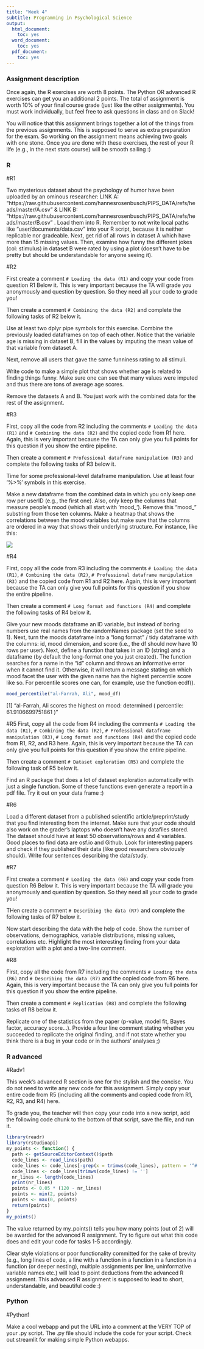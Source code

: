```yaml
---
title: "Week 4"
subtitle: Programming in Psychological Science
output:
  html_document:
    toc: yes
  word_document:
    toc: yes
  pdf_document:
    toc: yes
---
```



### Assignment description

Once again, the R exercises are worth 8 points. The Python OR advanced R exercises can get you an additional 2 points. The total of assignment is worth 10% of your final course grade (just like the other assignments). You must work individually, but feel free to ask questions in class and on Slack! 

You will notice that this assignment brings together a lot of the things from the previous assignments. This is supposed to serve as extra preparation for the exam. So working on the assignment means achieving two goals with one stone. Once you are done with these exercises, the rest of your R life (e.g., in the next stats course) will be smooth sailing :)

### R

#R1 

Two mysterious dataset about the psychology of humor have been uploaded by an ominous researcher: LINK A: "https://raw.githubusercontent.com/hannesrosenbusch/PIPS_DATA/refs/heads/master/A.csv" & LINK B: "https://raw.githubusercontent.com/hannesrosenbusch/PIPS_DATA/refs/heads/master/B.csv" .
Load them into R. Remember to not write local paths like "user/documents/data.csv" into your R script, because it is neither replicable nor gradeable. Next, get rid of all rows in dataset A which have more than 15 missing values. Then, examine how funny the different jokes (col: stimulus) in dataset B were rated by using a plot (doesn't have to be pretty but should be understandable for anyone seeing it).


#R2

First create a comment `# Loading the data (R1)` and copy your code from question R1 Below it. This is very important because the TA will grade you anonymously and question by question. So they need all your code to grade you!

Then create a comment `# Combining the data (R2)` and complete the following tasks of R2 below it. 

Use at least two dplyr pipe symbols for this exercise. Combine the previously loaded dataframes on top of each other. Notice that the variable age is missing in dataset B, fill in the values by imputing the mean value of that variable from dataset A. 

Next, remove all users that gave the same funniness rating to all stimuli.

Write code to make a simple plot that shows whether age is related to finding things funny. Make sure one can see that many values were imputed and thus there are tons of average age scores.

Remove the datasets A and B. You just work with the combined data for the rest of the assignment.

#R3

First, copy all the code from R2 including the comments `# Loading the data (R1)` and `# Combining the data (R2)` and the copied code from R1 here. Again, this is very important because the TA can only give you full points for this question if you show the entire pipeline.

Then create a comment `# Professional dataframe manipulation (R3)` and complete the following tasks of R3 below it.

Time for some professional-level dataframe manipulation.
Use at least four '%>%' symbols in this exercise.

Make a new dataframe from the combined data in which you only keep one row per userID (e.g., the first one). Also, only keep the columns that measure people's mood (which all start with 'mood_'). Remove this "mood_" substring from those ten columns. Make a heatmap that shows the correlations between the mood variables but make sure that the columns are ordered in a way that shows their underlying structure. For instance, like this:

![](heatmap.png)


#R4

First, copy all the code from R3 including the comments `# Loading the data (R1)`, `# Combining the data (R2)`, `# Professional dataframe manipulation (R3)` and the copied code from R1 and R2 here. Again, this is very important because the TA can only give you full points for this question if you show the entire pipeline.

Then create a comment `# Long format and functions (R4)` and complete the following tasks of R4 below it.

Give your new moods dataframe an ID variable, but instead of boring numbers use real names from the randomNames package (set the seed to 1).
Next, turn the moods dataframe into a "long format" / tidy dataframe with the columns: id, mood dimension, and score (i.e., the df should now have 10 rows per user).
Next, define a function that takes in an ID (string) and a dataframe (by default the long-format one you just created). The function searches for a name in the "id" column and throws an informative error when it cannot find it. Otherwise, it will return a message stating on which mood facet the user with the given name has the highest percentile score like so. For percentile scores one can, for example, use the function ecdf().

```r

mood_percentile("al-Farrah, Ali", mood_df)
```
[1] "al-Farrah, Ali scores the highest on mood:  determined  ( percentile: 61.9106699751861 )"

#R5
First, copy all the code from R4 including the comments `# Loading the data (R1)`, `# Combining the data (R2)`, `# Professional dataframe manipulation (R3)`, `# Long format and functions (R4)` and the copied code from R1, R2, and R3 here. Again, this is very important because the TA can only give you full points for this question if you show the entire pipeline.

Then create a comment `# Dataset exploration (R5)` and complete the following task of R5 below it.

Find an R package that does a lot of dataset exploration automatically with just a single function. Some of these functions even generate a report in a pdf file. Try it out on your data frame :)

#R6

Load a different dataset from a published scientific article/preprint/study that you find interesting from the internet.
Make sure that your code should also work on the grader's laptops who doesn't have any datafiles stored. 
The dataset should have at least 50 observations/rows and 4 variables.
Good places to find data are osf.io and Github. 
Look for interesting papers and check if they published their data (like good researchers obviously should).
Write four sentences describing the data/study.

#R7

First create a comment `# Loading the data (R6)` and copy your code from question R6 Below it. This is very important because the TA will grade you anonymously and question by question. So they need all your code to grade you!

THen create a comment `# Describing the data (R7)` and complete the following tasks of R7 below it.

Now start describing the data with the help of code. Show the number of observations, demographics, variable distributions, missing values, correlations etc.
Highlight the most interesting finding from your data exploration with a plot and a two-line comment.

#R8

First, copy all the code from R7 including the comments `# Loading the data (R6)` and `# Describing the data (R7)` and the copied code from R6 here. Again, this is very important because the TA can only give you full points for this question if you show the entire pipeline.

Then create a comment `# Replication (R8)` and complete the following tasks of R8 below it.


Replicate one of the statistics from the paper (p-value, model fit, Bayes factor, accuracy score...). 
Provide a four line comment stating whether you succeeded to replicate the original finding, and if not state whether you think there is a bug in your code or in the authors' analyses ;)

### R advanced

#Radv1

This week's advanced R section is one for the stylish and the concise.
You do not need to write any new code for this assignment. Simply copy your entire code from R5 (including all the comments and copied code from R1, R2, R3, and R4) here. 

To grade you, the teacher will then copy your code into a new script, add the following code chunk to the bottom of that script, save the file, and run it. 

```r
library(readr)
library(rstudioapi)
my_points <- function() {
  path <- getSourceEditorContext()$path
  code_lines <- read_lines(path)
  code_lines <- code_lines[-grep(x = trimws(code_lines), pattern = '^#')]
  code_lines <- code_lines[trimws(code_lines) != '']
  nr_lines <- length(code_lines)
  print(nr_lines)
  points <- 0.05 * (120 - nr_lines)
  points <- min(2, points)
  points <- max(0, points)
  return(points)
}
my_points()

```

The value returned by my_points() tells you how many points (out of 2) will be awarded for the advanced R assignment. Try to figure out what this code does and edit your code for tasks 1-5 accordingly.

Clear style violations or poor functionality committed for the sake of brevity (e.g., long lines of code, a line with a function in a function in a function in a function (or deeper nesting), multiple assignments per line, uninformative variable names etc.) will lead to point deductions from the advanced R assignment. This advanced R assignment is supposed to lead to short, understandable, and beautiful code :)

### Python

#Python1

Make a cool webapp and put the URL into a comment at the VERY TOP of your .py script. The .py file should include the code for your script. Check out streamlit for making simple Python webapps.